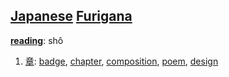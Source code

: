 == [[Japanese]] [[Furigana]] ==                                          

'''[[reading]]''': shô

# [[章]]: [[badge]], [[chapter]], [[composition]], [[poem]], [[design]]